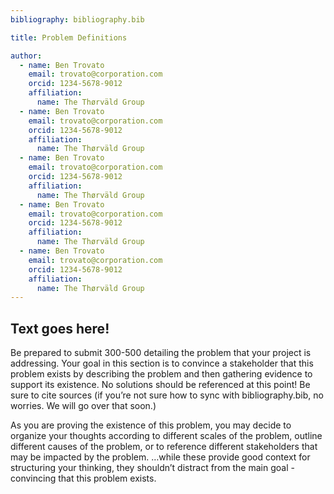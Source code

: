 ```yaml
---
bibliography: bibliography.bib

title: Problem Definitions

author:
  - name: Ben Trovato
    email: trovato@corporation.com
    orcid: 1234-5678-9012
    affiliation:
      name: The Thørväld Group
  - name: Ben Trovato
    email: trovato@corporation.com
    orcid: 1234-5678-9012
    affiliation:
      name: The Thørväld Group
  - name: Ben Trovato
    email: trovato@corporation.com
    orcid: 1234-5678-9012
    affiliation:
      name: The Thørväld Group
  - name: Ben Trovato
    email: trovato@corporation.com
    orcid: 1234-5678-9012
    affiliation:
      name: The Thørväld Group
  - name: Ben Trovato
    email: trovato@corporation.com
    orcid: 1234-5678-9012
    affiliation:
      name: The Thørväld Group
---
```


## Text goes here!

Be prepared to submit 300-500 detailing the problem that your project is addressing. Your goal in this section is to convince a stakeholder that this problem exists by describing the problem and then gathering evidence to support its existence. No solutions should be referenced at this point! Be sure to cite sources (if you're not sure how to sync with bibliography.bib, no worries. We will go over that soon.)

As you are proving the existence of this problem, you may decide to organize your thoughts according to different scales of the problem, outline different causes of the problem, or to reference different stakeholders that may be impacted by the problem. ...while these provide good context for structuring your thinking, they shouldn't distract from the main goal - convincing that this problem exists. 